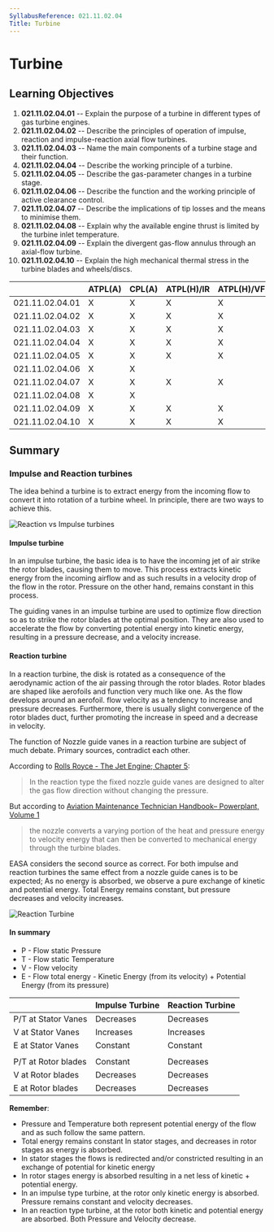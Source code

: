 ```yaml
---
SyllabusReference: 021.11.02.04
Title: Turbine
---
```


# Turbine

## Learning Objectives

1.  **021.11.02.04.01** -- Explain the purpose of a turbine in different types
    of gas turbine engines.
2.  **021.11.02.04.02** -- Describe the principles of operation of impulse,
    reaction and impulse-reaction axial flow turbines.
3.  **021.11.02.04.03** -- Name the main components of a turbine stage and their
    function.
4.  **021.11.02.04.04** -- Describe the working principle of a turbine.
5.  **021.11.02.04.05** -- Describe the gas-parameter changes in a turbine
    stage.
6.  **021.11.02.04.06** -- Describe the function and the working principle of
    active clearance control.
7.  **021.11.02.04.07** -- Describe the implications of tip losses and the means
    to minimise them.
8.  **021.11.02.04.08** -- Explain why the available engine thrust is limited by
    the turbine inlet temperature.
9.  **021.11.02.04.09** -- Explain the divergent gas-flow annulus through an
    axial-flow turbine.
10. **021.11.02.04.10** -- Explain the high mechanical thermal stress in the
    turbine blades and wheels/discs.

|                 | ATPL(A) | CPL(A) | ATPL(H)/IR | ATPL(H)/VFR | CPL(H) | IR  | CBIR(A) |
| --------------- | ------- | ------ | ---------- | ----------- | ------ | --- | ------- |
| 021.11.02.04.01 | X       | X      | X          | X           | X      |     |         |
| 021.11.02.04.02 | X       | X      | X          | X           | X      |     |         |
| 021.11.02.04.03 | X       | X      | X          | X           | X      |     |         |
| 021.11.02.04.04 | X       | X      | X          | X           | X      |     |         |
| 021.11.02.04.05 | X       | X      | X          | X           | X      |     |         |
| 021.11.02.04.06 | X       | X      |            |             |        |     |         |
| 021.11.02.04.07 | X       | X      | X          | X           | X      |     |         |
| 021.11.02.04.08 | X       | X      |            |             |        |     |         |
| 021.11.02.04.09 | X       | X      | X          | X           | X      |     |         |
| 021.11.02.04.10 | X       | X      | X          | X           | X      |     |         |

## Summary

### Impulse and Reaction turbines

The idea behind a turbine is to extract energy from the incoming flow to convert
it into rotation of a turbine wheel. In principle, there are two ways to achieve
this.

![Reaction vs Impulse turbines](images/021.11.02.04-01.jpeg)

#### Impulse turbine

In an impulse turbine, the basic idea is to have the incoming jet of air strike
the rotor blades, causing them to move. This process extracts kinetic energy
from the incoming airflow and as such results in a velocity drop of the flow in
the rotor. Pressure on the other hand, remains constant in this process.

The guiding vanes in an impulse turbine are used to optimize flow direction so
as to strike the rotor blades at the optimal position. They are also used to
accelerate the flow by converting potential energy into kinetic energy,
resulting in a pressure decrease, and a velocity increase.

#### Reaction turbine

In a reaction turbine, the disk is rotated as a consequence of the aerodynamic
action of the air passing through the rotor blades. Rotor blades are shaped like
aerofoils and function very much like one. As the flow develops around an
aerofoil. flow velocity as a tendency to increase and pressure decreases.
Furthermore, there is usually slight convergence of the rotor blades duct,
further promoting the increase in speed and a decrease in velocity.

The function of Nozzle guide vanes in a reaction turbine are subject of much
debate. Primary sources, contradict each other.

According to [Rolls Royce - The Jet Engine; Chapter 5]():

> In the reaction type the fixed nozzle guide vanes are designed to alter the
> gas flow direction without changing the pressure.

But according to
[Aviation Maintenance Technician Handbook– Powerplant, Volume 1]()

> the nozzle converts a varying portion of the heat and pressure energy to
> velocity energy that can then be converted to mechanical energy through the
> turbine blades.

EASA considers the second source as correct. For both impulse and reaction
turbines the same effect from a nozzle guide canes is to be expected; As no
energy is absorbed, we observe a pure exchange of kinetic and potential energy.
Total Energy remains constant, but pressure decreases and velocity increases.

![Reaction Turbine](images/021.11.02.04-02.jpeg)

#### In summary

- P - Flow static Pressure
- T - Flow static Temperature
- V - Flow velocity
- E - Flow total energy - Kinetic Energy (from its velocity) + Potential Energy
  (from its pressure)

|                     | Impulse Turbine | Reaction Turbine |
| ------------------- | --------------- | ---------------- |
| P/T at Stator Vanes | Decreases       | Decreases        |
| V at Stator Vanes   | Increases       | Increases        |
| E at Stator Vanes   | Constant        | Constant         |
|                     |                 |                  |
| P/T at Rotor blades | Constant        | Decreases        |
| V at Rotor blades   | Decreases       | Decreases        |
| E at Rotor blades   | Decreases       | Decreases        |

**Remember**:

- Pressure and Temperature both represent potential energy of the flow and as
  such follow the same pattern.
- Total energy remains constant In stator stages, and decreases in rotor stages
  as energy is absorbed.
- In stator stages the flows is redirected and/or constricted resulting in an
  exchange of potential for kinetic energy
- In rotor stages energy is absorbed resulting in a net less of kinetic +
  potential energy.
- In an impulse type turbine, at the rotor only kinetic energy is absorbed.
  Pressure remains constant and velocity decreases.
- In an reaction type turbine, at the rotor both kinetic and potential energy
  are absorbed. Both Pressure and Velocity decrease.
